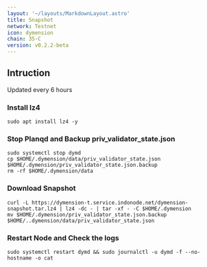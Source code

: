 ```yaml
---
layout: '~/layouts/MarkdownLayout.astro'
title: Snapshot
network: Testnet
icon: dymension
chain: 35-C
version: v0.2.2-beta
---
```

## Intruction
Updated every 6 hours

### Install lz4
```
sudo apt install lz4 -y
```

### Stop Planqd and Backup priv_validator_state.json
```
sudo systemctl stop dymd
cp $HOME/.dymension/data/priv_validator_state.json $HOME/.dymension/priv_validator_state.json.backup
rm -rf $HOME/.dymension/data
```

### Download Snapshot
```
curl -L https://dymension-t.service.indonode.net/dymension-snapshot.tar.lz4 | lz4 -dc - | tar -xf - -C $HOME/.dymension
mv $HOME/.dymension/priv_validator_state.json.backup $HOME/..dymension/data/priv_validator_state.json
```

### Restart Node and Check the logs

```
sudo systemctl restart dymd && sudo journalctl -u dymd -f --no-hostname -o cat
```